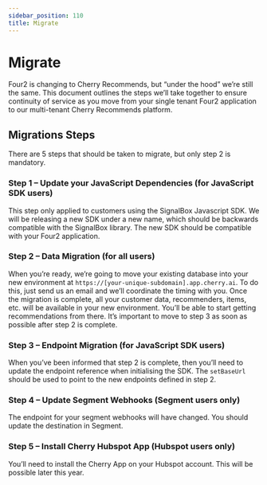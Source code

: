 ```yaml
---
sidebar_position: 110
title: Migrate
---
```


# Migrate

Four2 is changing to Cherry Recommends, but “under the hood” we’re still the same. 
This document outlines the steps we’ll take together to ensure continuity of service as you move from your single tenant Four2 application to our multi-tenant Cherry Recommends platform.


## Migrations Steps

There are 5 steps that should be taken to migrate, but only step 2 is mandatory.

### Step 1 – Update your JavaScript Dependencies (for JavaScript SDK users)
This step only applied to customers using the SignalBox Javascript SDK. We will be releasing a new SDK under a new name, which should be backwards compatible with the SignalBox library. 
The new SDK should be compatible with your Four2 application. 

### Step 2 – Data Migration (for all users)
When you’re ready, we’re going to move your existing database into your new environment at ```https://[your-unique-subdomain].app.cherry.ai```. 
To do this, just send us an email and we’ll coordinate the timing with you.
Once the migration is complete, all your customer data, recommenders, items, etc. will be available in your new environment. 
You’ll be able to start getting recommendations from there. It’s important to move to step 3 as soon as possible after step 2 is complete. 

### Step 3 – Endpoint Migration (for JavaScript SDK users)
When you’ve been informed that step 2 is complete, then you’ll need to update the endpoint reference when initialising the SDK. 
The ```setBaseUrl``` should be used to point to the new endpoints defined in step 2.

### Step 4 – Update Segment Webhooks (Segment users only)
The endpoint for your segment webhooks will have changed. You should update the destination in Segment.

### Step 5 – Install Cherry Hubspot App (Hubspot users only)
You’ll need to install the Cherry App on your Hubspot account. This will be possible later this year.

